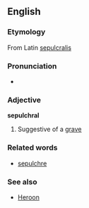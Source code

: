 ==English==
===Etymology===
From Latin [[sepulcralis]]

===Pronunciation===
*{{IPA|/səˈpʌlkrəl/ ''or'' /səˈpʊlkrəl/}}

===Adjective===
'''sepulchral'''
#Suggestive of a [[grave]]

===Related words===
*[[sepulchre]]

===See also===
*[[Heroon]]